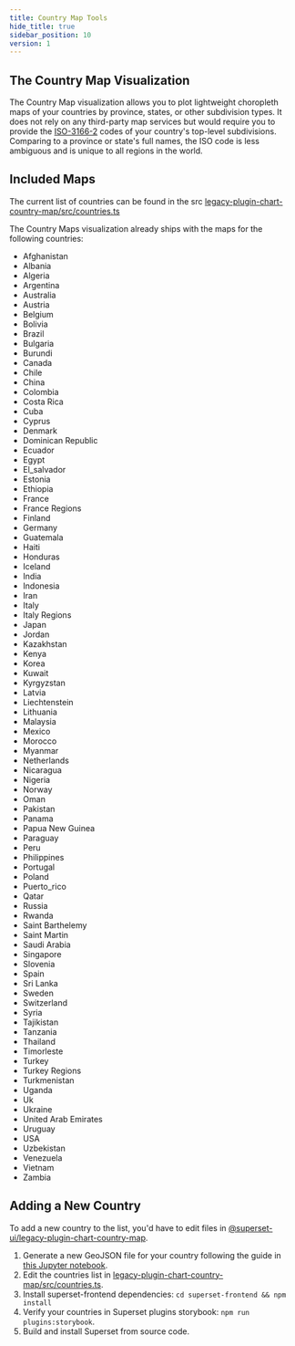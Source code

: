 ```yaml
---
title: Country Map Tools
hide_title: true
sidebar_position: 10
version: 1
---
```


## The Country Map Visualization

The Country Map visualization allows you to plot lightweight choropleth maps of
your countries by province, states, or other subdivision types. It does not rely
on any third-party map services but would require you to provide the
[ISO-3166-2](https://en.wikipedia.org/wiki/ISO_3166-2) codes of your country's
top-level subdivisions. Comparing to a province or state's full names, the ISO
code is less ambiguous and is unique to all regions in the world.

## Included Maps

The current list of countries can be found in the src
[legacy-plugin-chart-country-map/src/countries.ts](https://github.com/apache/superset/blob/master/superset-frontend/plugins/legacy-plugin-chart-country-map/src/countries.ts)

The Country Maps visualization already ships with the maps for the following countries:

-  Afghanistan
-  Albania
-  Algeria
-  Argentina
-  Australia
-  Austria
-  Belgium
-  Bolivia
-  Brazil
-  Bulgaria
-  Burundi
-  Canada
-  Chile
-  China
-  Colombia
-  Costa Rica
-  Cuba
-  Cyprus
-  Denmark
-  Dominican Republic
-  Ecuador
-  Egypt
-  El_salvador
-  Estonia
-  Ethiopia
-  France
-  France Regions
-  Finland
-  Germany
-  Guatemala
-  Haiti
-  Honduras
-  Iceland
-  India
-  Indonesia
-  Iran
-  Italy
-  Italy Regions
-  Japan
-  Jordan
-  Kazakhstan
-  Kenya
-  Korea
-  Kuwait
-  Kyrgyzstan
-  Latvia
-  Liechtenstein
-  Lithuania
-  Malaysia
-  Mexico
-  Morocco
-  Myanmar
-  Netherlands
-  Nicaragua
-  Nigeria
-  Norway
-  Oman
-  Pakistan
-  Panama
-  Papua New Guinea
-  Paraguay
-  Peru
-  Philippines
-  Portugal
-  Poland
-  Puerto_rico
-  Qatar
-  Russia
-  Rwanda
-  Saint Barthelemy
-  Saint Martin
-  Saudi Arabia
-  Singapore
-  Slovenia
-  Spain
-  Sri Lanka
-  Sweden
-  Switzerland
-  Syria
-  Tajikistan
-  Tanzania
-  Thailand
-  Timorleste
-  Turkey
-  Turkey Regions
-  Turkmenistan
-  Uganda
-  Uk
-  Ukraine
-  United Arab Emirates
-  Uruguay
-  USA
-  Uzbekistan
-  Venezuela
-  Vietnam
-  Zambia

## Adding a New Country

To add a new country to the list, you'd have to edit files in
[@superset-ui/legacy-plugin-chart-country-map](https://github.com/apache/superset/tree/master/superset-frontend/plugins/legacy-plugin-chart-country-map).

1. Generate a new GeoJSON file for your country following the guide in [this Jupyter notebook](https://github.com/apache/superset/blob/master/superset-frontend/plugins/legacy-plugin-chart-country-map/scripts/Country%20Map%20GeoJSON%20Generator.ipynb).
2. Edit the countries list in [legacy-plugin-chart-country-map/src/countries.ts](https://github.com/apache/superset/blob/master/superset-frontend/plugins/legacy-plugin-chart-country-map/src/countries.ts).
3. Install superset-frontend dependencies: `cd superset-frontend && npm install`
4. Verify your countries in Superset plugins storybook: `npm run plugins:storybook`.
5. Build and install Superset from source code.
